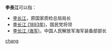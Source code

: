 '''李長江'''可以指：
* [[李长江|李长江]]，原国家质检总局局长
* [[李长江_(1893年)|李长江 (1893年)]]，国民党将领
* [[李长江_(海军)|李长江 (海军)]]，中国人民解放军海军装备部部长

{{disambig}}

[[Category:三字李姓人名消歧义|chang]]